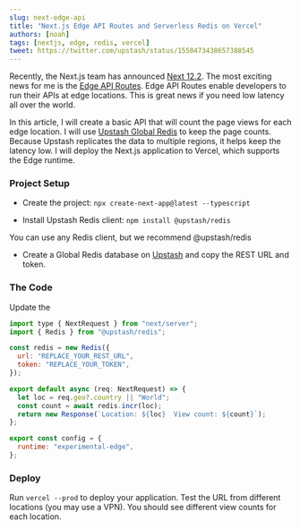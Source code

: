 ```yaml
---
slug: next-edge-api
title: "Next.js Edge API Routes and Serverless Redis on Vercel"
authors: [noah]
tags: [nextjs, edge, redis, vercel]
tweet: https://twitter.com/upstash/status/1550473438657388545
---
```


Recently, the Next.js team has announced [Next 12.2](https://nextjs.org/blog/next-12-2#edge-api-routes-experimental). The most exciting news for me is the [Edge API Routes](https://nextjs.org/docs/api-routes/edge-api-routes). Edge API Routes enable developers to run their APIs at edge locations. This is great news if you need low latency all over the world.

In this article, I will create a basic API that will count the page views for each edge location. I will use [Upstash Global Redis](/docs/redis/features/globaldatabase) to keep the page counts. Because Upstash replicates the data to multiple regions, it helps keep the latency low. I will deploy the Next.js application to Vercel, which supports the Edge runtime.

### Project Setup

- Create the project: `npx create-next-app@latest --typescript`

- Install Upstash Redis client: `npm install @upstash/redis`

<Note>You can use any Redis client, but we recommend @upstash/redis</Note>

- Create a Global Redis database on [Upstash](https://console.upstash.com) and copy the REST URL and token.

### The Code

Update the

```js title="pages/api/hello.ts"
import type { NextRequest } from "next/server";
import { Redis } from "@upstash/redis";

const redis = new Redis({
  url: "REPLACE_YOUR_REST_URL",
  token: "REPLACE_YOUR_TOKEN",
});

export default async (req: NextRequest) => {
  let loc = req.geo?.country || "World";
  const count = await redis.incr(loc);
  return new Response(`Location: ${loc}  View count: ${count}`);
};

export const config = {
  runtime: "experimental-edge",
};
```

### Deploy

Run `vercel --prod` to deploy your application. Test the URL from different locations (you may use a VPN). You should see different view counts for each location.

